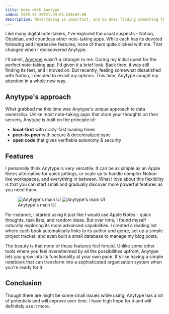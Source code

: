 ```yaml
---
title: Note with Anytype
added: 2025-01-20T21:39:03.246+07:00
description: Note-taking is important, and so does finding something that suits your note-taking style.
---
```



Like many digital note-takers, I've explored the usual suspects - Notion, Obsidian, and countless other note-taking apps. While each has its devoted following and impressive features, none of them quite clicked with me. That changed when I rediscovered Anytype.

I'll admit, [Anytype](https://anytype.io) wasn't a stranger to me. During my initial quest for the perfect note-taking app, I'd given it a brief look. Back then, it was still finding its feet, and I moved on. But recently, feeling somewhat dissatisfied with Notion, I decided to revisit my options. This time, Anytype caught my attention in a whole new way.

## Anytype's approach

What grabbed me this time was Anytype's unique approach to data ownership. Unlike most note-taking apps that store your thoughts on their servers, Anytype is built on the principle of:

- **local-first** with crazy-fast loading times
- **peer-to-peer** with secure & decentralized sync
- **open code** that gives verifiable autonomy & security

## Features

I personally think Anytype is very versatile. It can be as simple as an Apple Notes alternative for quick jottings, or scale up to handle complex Notion-like workspaces, and everything in between. What I love about this flexibility is that you can start small and gradually discover more powerful features as you need them.

<figure class="extended-pt">
  <div class="extended-wrapper">
    <Image src={anytypeLight} class="img-light" alt="Anytype's main UI" />
    <Image src={anytypeDark} class="img-dark" alt="Anytype's main UI" />
  </div>
  <figcaption class="text-center">Anytype's main UI</figcaption>
</figure>

For instance, I started using it just like I would use Apple Notes - quick thoughts, task lists, and random ideas. But over time, I found myself naturally exploring its more advanced capabilities. I created a reading list where each book automatically links to its author and genre, set up a simple project tracker, and even built a small database to manage my blog posts.

The beauty is that none of these features feel forced. Unlike some other tools where you feel overwhelmed by all the possibilities upfront, Anytype lets you grow into its functionality at your own pace. It's like having a simple notebook that can transform into a sophisticated organization system when you're ready for it.

## Conclusion

Though there are might be some small issues while using, Anytype has a lot of potentials and will improve over time. I have high hope for it and will definitely use it more.

